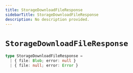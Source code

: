 ```yaml
---
title: StorageDownloadFileResponse
sidebarTitle: StorageDownloadFileResponse
description: No description provided.
---
```


# `StorageDownloadFileResponse`

```ts
type StorageDownloadFileResponse =
  | { file: Blob; error: null }
  | { file: null; error: Error }
```
